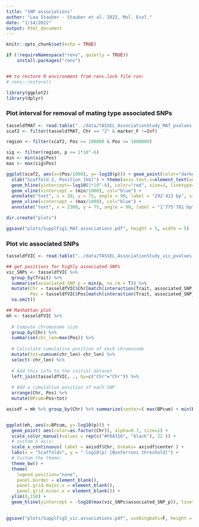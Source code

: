 ```yaml
---
title: "SNP associations"
author: "Lea Stauber - Stauber et al. 2022, Mol. Ecol."
date: "1/14/2022"
output: html_document
---
```


```r
knitr::opts_chunk$set(echo = TRUE)

if (!requireNamespace("renv", quietly = TRUE))
    install.packages("renv")


## to restore R environment from renv.lock file run:
# renv::restore()

library(ggplot2)
library(dplyr)

```

### Plot interval for removal of mating type associated SNPs
```r
tasseldfMAT <- read.table("../data/TASSEL_AssociationStudy_MAT_pvalues.txt", sep = "\t", header = T)
scaf2 <- filter(tasseldfMAT, Chr == "2" & marker_F !=Inf)

region <- filter(scaf2, Pos >= 200000 & Pos <= 1800000)

sig <- filter(region, p <= 1*10^-6)
min <- min(sig$Pos)
max <- max(sig$Pos)

ggplot(scaf2, aes(x=(Pos/1000), y=-log10(p))) + geom_point(color="darkgrey") + theme_bw() + scale_x_continuous(breaks = seq(0, 7500, 200)) +
  xlab("Scaffold 2, Position [kb]") + theme(axis.text.x=element_text(angle = 45, hjust = 1, size=7)) +
  geom_hline(yintercept=-log10(1*10^-6), color="red", size=1, linetype="dashed") + 
  geom_vline(xintercept = (min/1000), col="blue") + 
  annotate("text", x = 20, y = 75, angle = 90, label = "292'413 bp", size=4) + 
  geom_vline(xintercept = (max/1000), col="blue") +
  annotate("text", x = 2300, y = 75, angle = 90, label = "1'775'781 bp", size=4)

dir.create("plots")

ggsave("plots/SupplFig1_MAT.associations.pdf", height = 5, width = 5)
```


### Plot vic associated SNPs

```r
tasseldfVIC <- read.table("../data/TASSEL_AssociationStudy_vic_pvalues.txt", sep = "\t", header = T, na.strings = "NaN")

## get positions for highly associated SNPs
vic_SNPs <- tasseldfVIC %>% 
  group_by(Trait) %>% 
  summarise(associated_SNP_p = min(p, na.rm = T)) %>% 
  mutate(Chr = tasseldfVIC$Chr[match(interaction(Trait, associated_SNP_p),interaction(tasseldfVIC$Trait, tasseldfVIC$p))],
         Pos = tasseldfVIC$Pos[match(interaction(Trait, associated_SNP_p),interaction(tasseldfVIC$Trait, tasseldfVIC$p))]) %>% 
  na.omit()

## Manhattan plot
mh <- tasseldfVIC %>% 
  
  # Compute chromosome size
  group_by(Chr) %>% 
  summarise(chr_len=max(Pos)) %>% 
  
  # Calculate cumulative position of each chromosome
  mutate(tot=cumsum(chr_len)-chr_len) %>%
  select(-chr_len) %>%
  
  # Add this info to the initial dataset
  left_join(tasseldfVIC, ., by=c("Chr"="Chr")) %>%
  
  # Add a cumulative position of each SNP
  arrange(Chr, Pos) %>%
  mutate(BPcum=Pos+tot)

axisdf = mh %>% group_by(Chr) %>% summarize(center=( max(BPcum) + min(BPcum) ) / 2 )


ggplot(mh, aes(x=BPcum, y=-log10(p))) +
  geom_point( aes(color=as.factor(Chr)), alpha=0.7, size=1) +
  scale_color_manual(values = rep(c("#F6A316", "black"), 22 )) +
  # custom X axis:
  scale_x_continuous( label = axisdf$Chr, breaks= axisdf$center ) +
  labs(x = "Scaffolds", y = "-log10(p) [Bonferroni threshold]") +
  # Custom the theme:
  theme_bw() +
  theme( 
    legend.position="none",
    panel.border = element_blank(),
    panel.grid.major.x = element_blank(),
    panel.grid.minor.x = element_blank()) +
  ylim(0,150) +
  geom_hline(yintercept = -log10(max(vic_SNPs$associated_SNP_p)), linetype = "longdash") 
 

ggsave("plots/SupplFig5_vic.associations.pdf", useDingbats=F, height = 5, width = 5)
```
